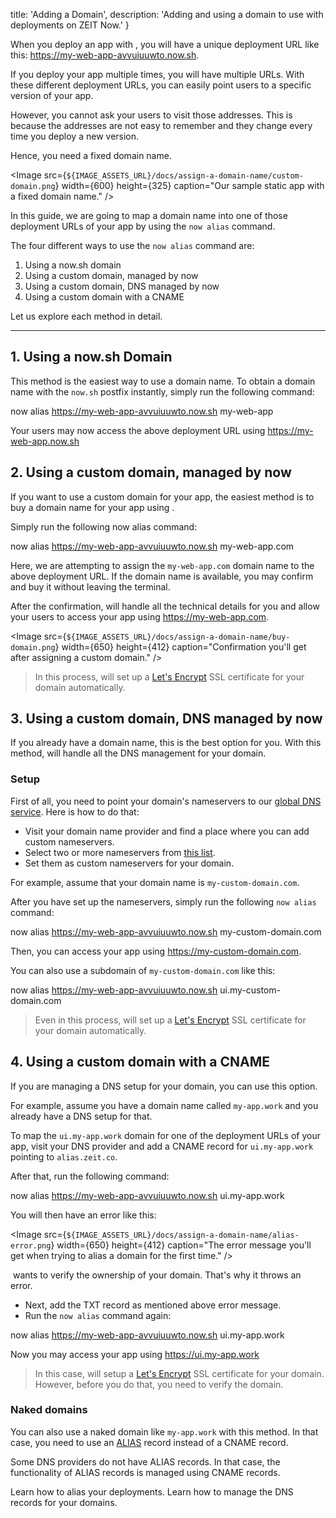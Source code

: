 
  title: 'Adding a Domain',
  description: 'Adding and using a domain to use with deployments on ZEIT Now.'
}

When you deploy an app with <Now color="000"/>, you will have a unique deployment URL like this: <https://my-web-app-avvuiuuwto.now.sh>.

If you deploy your app multiple times, you will have multiple URLs. With these different deployment URLs, you can easily point users to a specific version of your app.

However, you cannot ask your users to visit those addresses. This is because the addresses are not easy to remember and they change every time you deploy a new version.

Hence, you need a fixed domain name.

<Image
  src={`${IMAGE_ASSETS_URL}/docs/assign-a-domain-name/custom-domain.png`}
  width={600}
  height={325}
  caption="Our sample static app with a fixed domain name."
/>

In this guide, we are going to map a domain name into one of those deployment URLs of your app by using the `now alias` command.

The four different ways to use the `now alias` command are:

1. <GenericLink href="#1.-using-a-now.sh-domain">Using a now.sh domain</GenericLink>
2. <GenericLink href="#2.-using-a-custom-domain,-managed-by-now">Using a custom domain, managed by now</GenericLink>
3. <GenericLink href="#3.-using-a-custom-domain,-dns-managed-by-now">Using a custom domain, DNS managed by now</GenericLink>
4. <GenericLink href="#4.-using-a-custom-domain-with-a-cname">Using a custom domain with a CNAME</GenericLink>

Let us explore each method in detail.

---

## 1. Using a now.sh Domain

This method is the easiest way to use a domain name. To obtain a domain name with the `now.sh` postfix instantly, simply run the following command:

<TerminalInput>now alias https://my-web-app-avvuiuuwto.now.sh my-web-app</TerminalInput>

Your users may now access the above deployment URL using <https://my-web-app.now.sh>

## 2. Using a custom domain, managed by now

If you want to use a custom domain for your app, the easiest method is to buy a domain name for your app using <Now color="000"/>.

Simply run the following now alias command:

<TerminalInput>now alias https://my-web-app-avvuiuuwto.now.sh my-web-app.com</TerminalInput>

Here, we are attempting to assign the `my-web-app.com` domain name to the above deployment URL. If the domain name is available, you may confirm and buy it without leaving the terminal.

After the confirmation, <Now color="000"/> will handle all the technical details for you and allow your users to access your app using <https://my-web-app.com>.

<Image
  src={`${IMAGE_ASSETS_URL}/docs/assign-a-domain-name/buy-domain.png`}
  width={650}
  height={412}
  caption="Confirmation you'll get after assigning a custom domain."
/>

> In this process, <Now color="000"/> will set up a [Let's Encrypt](https://letsencrypt.org/) SSL certificate for your domain automatically.

## 3. Using a custom domain, DNS managed by now

If you already have a domain name, this is the best option for you. With this method, <Now color="000"/> will handle all the DNS management for your domain.

### Setup

First of all, you need to point your domain's nameservers to our [global DNS service](https://zeit.co/world). Here is how to do that:

* Visit your domain name provider and find a place where you can add custom nameservers.
* Select two or more nameservers from [this list](https://zeit.co/world#get-started).
* Set them as custom nameservers for your domain.

For example, assume that your domain name is `my-custom-domain.com`.

After you have set up the nameservers, simply run the following `now alias` command:

<TerminalInput>now alias https://my-web-app-avvuiuuwto.now.sh my-custom-domain.com</TerminalInput>

Then, you can access your app using <https://my-custom-domain.com>.

You can also use a subdomain of `my-custom-domain.com` like this:

<TerminalInput>now alias https://my-web-app-avvuiuuwto.now.sh ui.my-custom-domain.com</TerminalInput>

> Even in this process, <Now color="000"/> will set up a [Let's Encrypt](https://letsencrypt.org/) SSL certificate for your domain automatically.

## 4. Using a custom domain with a CNAME

If you are managing a DNS setup for your domain, you can use this option.

For example, assume you have a domain name called `my-app.work` and you already have a DNS setup for that.

To map the `ui.my-app.work` domain for one of the deployment URLs of your app, visit your DNS provider and add a CNAME record for `ui.my-app.work` pointing to `alias.zeit.co`.

After that, run the following command:

<TerminalInput>now alias https://my-web-app-avvuiuuwto.now.sh ui.my-app.work</TerminalInput>

You will then have an error like this:

<Image
  src={`${IMAGE_ASSETS_URL}/docs/assign-a-domain-name/alias-error.png`}
  width={650}
  height={412}
  caption="The error message you'll get when trying to alias a domain for the first time."
/>

&#8203;<Now color="000"/> wants to verify the ownership of your domain. That's why it throws an error.

* Next, add the TXT record as mentioned above error message.
* Run the `now alias` command again:

<TerminalInput>now alias https://my-web-app-avvuiuuwto.now.sh ui.my-app.work</TerminalInput>

Now you may access your app using <https://ui.my-app.work>

> In this case, <Now color="000"/> will setup a [Let's Encrypt](https://letsencrypt.org/) SSL certificate for your domain. However, before you do that, you need to verify the domain.

### Naked domains

You can also use a naked domain like `my-app.work` with this method. In that case, you need to use an [ALIAS](https://support.dnsimple.com/articles/alias-record/) record instead of a CNAME record.

Some DNS providers do not have ALIAS records. In that case, the functionality of ALIAS records is managed using CNAME records.

<Card title="Read Next: Aliasing a Deployment" href="/docs/v2/domains-and-aliases/aliasing-a-deployment">
  Learn how to alias your deployments.
</Card>
<Card title="Read Next: DNS Management" href="/docs/v2/domains-and-aliases/dns">
  Learn how to manage the DNS records for your domains.
</Card>

